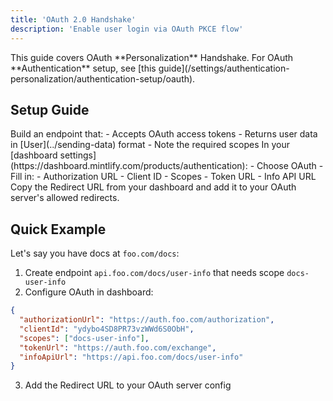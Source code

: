 ```yaml
---
title: 'OAuth 2.0 Handshake'
description: 'Enable user login via OAuth PKCE flow'
---
```


<Info>
  This guide covers OAuth **Personalization** Handshake. For OAuth **Authentication** setup, see [this guide](/settings/authentication-personalization/authentication-setup/oauth).
</Info>

## Setup Guide

<Steps>
  <Step title="Create Info API">
    Build an endpoint that:
    - Accepts OAuth access tokens
    - Returns user data in [User](../sending-data) format
    - Note the required scopes
  </Step>
  <Step title="Set OAuth Config">
    In your [dashboard settings](https://dashboard.mintlify.com/products/authentication):
    - Choose OAuth
    - Fill in:
      - Authorization URL
      - Client ID
      - Scopes
      - Token URL
      - Info API URL
  </Step>
  <Step title="Add Redirect URL">
    Copy the Redirect URL from your dashboard and add it to your OAuth server's allowed redirects.
  </Step>
</Steps>

## Quick Example

Let's say you have docs at `foo.com/docs`:

1. Create endpoint `api.foo.com/docs/user-info` that needs scope `docs-user-info`
2. Configure OAuth in dashboard:
```json
{
  "authorizationUrl": "https://auth.foo.com/authorization",
  "clientId": "ydybo4SD8PR73vzWWd6S0ObH",
  "scopes": ["docs-user-info"],
  "tokenUrl": "https://auth.foo.com/exchange",
  "infoApiUrl": "https://api.foo.com/docs/user-info"
}
```
3. Add the Redirect URL to your OAuth server config